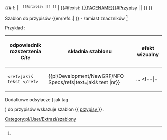 <noinclude>{{pl/Development/NewGRF/inne strony|en= 
|pl=Template:pl/Development/NewGRF/NFO Specs/refs
}}</noinclude><includeonly><!--
~ ~ ~ ~ ~ ~ ~ ~ ~ ~ v1 ~ ~ ~ ~ ~ ~ ~ ~ ~ ~
--><!--{{#if: {{{1|}}} | --><!--
--><!--<h5><font style=visibility:hidden>1</font></h5>--><!--
--><!--<span style=padding:1px;white-space:nowrap>{{{text|}}}<span title="odsyłacz do {{{1|}}} na dole"><sup><tt>[[#Przypisy |[{{{1|}}}] ]]</tt></sup></span></span> --><!--
--><!-- | {{#ifexist: [[{{{PAGENAME}}}#Przypisy]] | | {{{text|}}} }} }}--><!--
 ~ ~ ~ ~ ~ ~ ~ ~ ~ ~ bez typów ~ ~ ~ ~ ~ ~ ~ ~ ~ ~
-->{{#if: {{{1|}}} | <!--
--><!--<h5><font style=visibility:hidden>--><span title=1 style=visibility:hidden>1</span><!--</font></h5>--><!--
--><span style=padding:1px;white-space:nowrap>{{{text|}}}<span title="odsyłacz do {{{1|}}} na dole"><sup><tt>[[#przypisy |[{{{1|}}}] ]]</tt></sup></span></span> <!--
--> | {{#ifexist: [[{{{PAGENAME}}}#Przypisy]] | | {{{text|}}} }} }}<!--
--></includeonly><noinclude>

Szablon do przypisów <nowiki>{{en/refs..| }}</nowiki> <!-- lub <nowiki>{{..refs..|name= | }}</nowiki>--> - zamiast znaczników <ref> </ref> <!-- oraz <ref name=""> </ref> -->

Przykład<!--y-->:
{| 
!odpowiednik rozszerzenia ''Cite'' !!składnia szablonu !!efekt wizualny 
|-
|style=vertical-align:<!--bottom-->middle|<!--<code>--><pre><ref>jakiś tekst </ref></pre><!--</code>-->||style=vertical-align:middle<!--bottom-->|<nowiki>{{pl/Development/NewGRF/NFO Specs/refs|text=jakiś test |nr}}</nowiki> ||style=vertical-align:middle<!--top--> |...{{pl/Development/NewGRF/NFO Specs/refs|text=PRZYPIS|1}}
<!--|- 
|<pre><ref name="słowo">jakiś tekst </ref></pre>||style=vertical-align:middle|<nowiki>{{extraZi/refs/Pl | name =słowo |jakiś test }}</nowiki> ||style=vertical-align:middle |{{extraZi/refs/Pl|name=słowo|jakiś test }}-->
|}

<!-- <ref name="slowo"/> #cite_note-cargotype-1 #cite_ref-cargotype_1-1 -->

Dodatkowe odsyłacze ( jak tag <references/> ) do przypisów wskazuje szablon <nowiki>{{</nowiki> [[Template:pl/Development/NewGRF/NFO Specs/przypisy| przypisy ]] <nowiki>}}</nowiki> .
 

[[Category:pl/User/Extrazi/szablony]]
</noinclude>